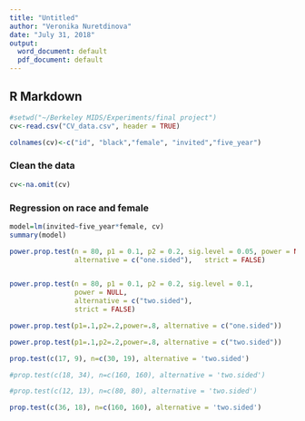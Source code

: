 ```yaml
---
title: "Untitled"
author: "Veronika Nuretdinova"
date: "July 31, 2018"
output:
  word_document: default
  pdf_document: default
---
```


## R Markdown

```r
#setwd("~/Berkeley MIDS/Experiments/final project")
cv<-read.csv("CV_data.csv", header = TRUE)
```
```r
colnames(cv)<-c("id", "black","female", "invited","five_year")
```

### Clean the data
```r
cv<-na.omit(cv)
```

### Regression on race and female

```r
model=lm(invited~five_year*female, cv)
summary(model)
```

```r
power.prop.test(n = 80, p1 = 0.1, p2 = 0.2, sig.level = 0.05, power = NULL,
            	alternative = c("one.sided"),   strict = FALSE)
```
```r

```



```r
power.prop.test(n = 80, p1 = 0.1, p2 = 0.2, sig.level = 0.1,
                power = NULL,
                alternative = c("two.sided"),
                strict = FALSE)
```

```r
power.prop.test(p1=.1,p2=.2,power=.8, alternative = c("one.sided"))
```

```r
power.prop.test(p1=.1,p2=.2,power=.8, alternative = c("two.sided"))

```

```r
prop.test(c(17, 9), n=c(30, 19), alternative = 'two.sided') 

#prop.test(c(18, 34), n=c(160, 160), alternative = 'two.sided') 
```
```r
#prop.test(c(12, 13), n=c(80, 80), alternative = 'two.sided') 

prop.test(c(36, 18), n=c(160, 160), alternative = 'two.sided') 
```




